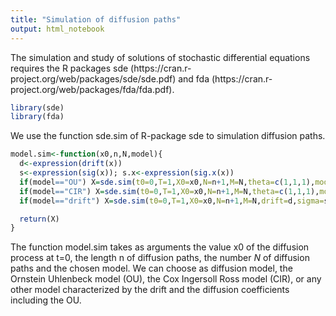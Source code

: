 ```yaml
---
title: "Simulation of diffusion paths"
output: html_notebook
---
```


The simulation and study of solutions of stochastic differential equations requires the R packages sde (https://cran.r-project.org/web/packages/sde/sde.pdf) and fda (https://cran.r-project.org/web/packages/fda/fda.pdf). 

```r
library(sde)
library(fda)
```

We use the function sde.sim of R-package sde to simulation diffusion paths.

```r
model.sim<-function(x0,n,N,model){
  d<-expression(drift(x))
  s<-expression(sig(x)); s.x<-expression(sig.x(x))
  if(model=="OU") X=sde.sim(t0=0,T=1,X0=x0,N=n+1,M=N,theta=c(1,1,1),model="OU")
  if(model=="CIR") X=sde.sim(t0=0,T=1,X0=x0,N=n+1,M=N,theta=c(1,1,1),model="CIR")
  if(model=="drift") X=sde.sim(t0=0,T=1,X0=x0,N=n+1,M=N,drift=d,sigma=s,sigma.x=s.x)

  return(X)
}
```

The function model.sim takes as arguments the value x0 of the diffusion process at t=0, the length n of diffusion paths, the number $N$ of diffusion paths and the chosen model. We can choose as diffusion model, the Ornstein Uhlenbeck model (OU), the Cox Ingersoll Ross model (CIR), or any other model characterized by the drift and the diffusion coefficients including the OU.

